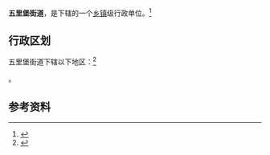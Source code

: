 {{中国乡级行政区|41/01/03/006/000}}

'''五里堡街道'''，是{{PRC admin/fullname|41/01/03/006/000|3}}下辖的一个[[乡镇|乡镇]]级行政单位。<ref>{{PRC admin/ref sgc|{{PRC admin/parent|41/01/03/006/000}}}}</ref>

== 行政区划 ==

五里堡街道下辖以下地区：<ref>{{PRC admin/ref sgc|41/01/03/006/000}}</ref>

{{PRC admin/children|41/01/03/006/000}}。

== 参考资料 ==

{{reflist}}

{{行政区划小作品}}
{{PRC admin/navcat|41/01/03/006/000}}